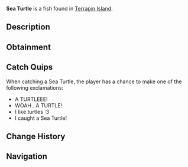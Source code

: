 {{FishInfobox
|image          = Sea Turtle.png
|rarity         = Mythical
|sea            = First Sea
|location       = [[Terrapin Island]]
|sublocation    = 
|sources        = Fishing Rod
|radar_location = 
|prog_speed     = -10
|xp             = 1000
|weather        = 
|time           = Day
|season         = 
|bait           = 
|base_weight    = 150
|base_value     = 2000
|weight_range   = 80
|base_chance    = 0.005
|base_resil     = 10
}}
'''Sea Turtle''' is a {{Rarity|Mythical}} fish found in [[Terrapin Island]].

== Description ==
{{Description|The Sea Turtle is a graceful marine creature with a streamlined shell and paddle-like flippers, found gliding peacefully in warm coastal waters. Known for their calm demeanour and protected status, Sea Turtles are a rare and beautiful sight that often symbolizes good fortune.|Bestiary Entry}}

== Obtainment ==
{{Description|Caught near Terrapin Island during the day.|Bestiary Hint}}
{{Fish Availability|
Terrapin Island/Surrounding Ocean
|top_rods      = 
Leviathan's Fang Rod\78258.1\582025.62;
Free Spirit Rod\60621.37\572702.97;
Trident Rod\59121.96\558537.75;
Ethereal Prism Rod\56996.3\330240.38;
Seraphic Rod\54044.66\342489.69;
Resourceful Rod\44314.96\267018.38;
Destiny Rod\46357.48\281080.28;
Heaven's Rod\41090.39\288212.06;
No-Life Rod\53684.85\392172.95;
Tempest Rod\51181.23\344562.69;
Rapid Rod\43330.97\317469.24;
Haunted Rod\23894.88\186597.43;
Riptide Rod\41075.65\285088.75;
Rod Of The Forgotten Fang\50177.42\333192.06;
Challenger's Rod\47972.36\329251.05;
Rod Of The Exalted One\44665.46\286202.28;
Rod Of The Depths\44452.8\299985.72;
Zeus Rod\42793.42\302706.91;
Verdant Shear Rod\41631.13\302583.4;
Blazebringer Rod\40728.62\289382.01;
Depthseeker Rod\38532.15\289810.39;
Avalanche Rod\34491.06\258691.46;
Volcanic Rod\33345.07\238979.14;
Steady Rod\10845.79\95428.96
|recommended   = Trident Rod
}}

== Catch Quips ==
When catching a Sea Turtle, the player has a chance to make one of the following exclamations:
* A TURTLEEE!
* WOAH.. A TURTLE!
* I like turtles :3
* I caught a Sea Turtle!

== Change History ==
{{Change History|{{subst:Current Version}}}}

== Navigation ==
{{Fish Navbox|Terrapin Island}}